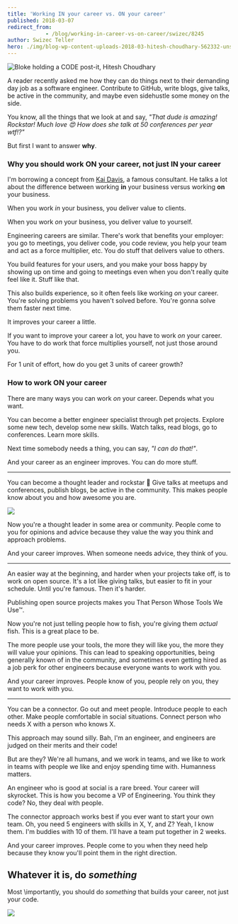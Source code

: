```yaml
---
title: 'Working IN your career vs. ON your career'
published: 2018-03-07
redirect_from: 
            - /blog/working-in-career-vs-on-career/swizec/8245
author: Swizec Teller
hero: ./img/blog-wp-content-uploads-2018-03-hitesh-choudhary-562332-unsplash-1024x683.jpg
---
```

![Bloke holding a CODE post-it, Hitesh Choudhary](./img/blog-wp-content-uploads-2018-03-hitesh-choudhary-562332-unsplash-1024x683.jpg)



A reader recently asked me how they can do things next to their demanding day job as a software engineer. Contribute to GitHub, write blogs, give talks, be active in the community, and maybe even sidehustle some money on the side.



You know, all the things that we look at and say, _"That dude is amazing! Rockstar! Much love 😍 How does she talk at 50 conferences per year wtf!?"_



But first I want to answer **why**.



### Why you should work ON your career, not just IN your career



I'm borrowing a concept from [Kai Davis](https://kaidavis.com/), a famous consultant. He talks a lot about the difference between working **in** your business versus working **on** your business.



When you work _in_ your business, you deliver value to clients.



When you work _on_ your business, you deliver value to yourself.



Engineering careers are similar. There's work that benefits your employer: you go to meetings, you deliver code, you code review, you help your team and act as a force multiplier, etc. You do stuff that delivers value to others.



You build features for your users, and you make your boss happy by showing up on time and going to meetings even when you don't really quite feel like it. Stuff like that.



This also builds experience, so it often feels like working _on_ your career. You're solving problems you haven't solved before. You're gonna solve them faster next time.



It improves your career a little.



If you want to improve your career a lot, you have to work _on_ your career. You have to do work that force multiplies yourself, not just those around you.



For 1 unit of effort, how do you get 3 units of career growth?



### How to work ON your career



There are many ways you can work _on_ your career. Depends what you want.



You can become a better engineer specialist through pet projects. Explore some new tech, develop some new skills. Watch talks, read blogs, go to conferences. Learn more skills.



Next time somebody needs a thing, you can say, _"I can do that!"_.



And your career as an engineer improves. You can do more stuff.



* * *



You can become a thought leader and rockstar 🤘 Give talks at meetups and conferences, publish blogs, be active in the community. This makes people know about you and how awesome you are.



[![](./img/max-1600-0*t__Nj5wNw8YSYzKp.jpg)](https://medium.com/@swizec/how-to-get-lucky-263c1808f66a)



Now you're a thought leader in some area or community. People come to you for opinions and advice because they value the way you think and approach problems.



And your career improves. When someone needs advice, they think of you.



* * *



An easier way at the beginning, and harder when your projects take off, is to work on open source. It's a lot like giving talks, but easier to fit in your schedule. Until you're famous. Then it's harder.



Publishing open source projects makes you That Person Whose Tools We Use™.



Now you're not just telling people how to fish, you're giving them _actual_ fish. This is a great place to be.



The more people use your tools, the more they will like you, the more they will value your opinions. This can lead to speaking opportunities, being generally known of in the community, and sometimes even getting hired as a job perk for other engineers because everyone wants to work with you.



And your career improves. People know of you, people rely on you, they want to work with you.



* * *



You can be a connector. Go out and meet people. Introduce people to each other. Make people comfortable in social situations. Connect person who needs X with a person who knows X.



This approach may sound silly. Bah, I'm an engineer, and engineers are judged on their merits and their code!



But are they? We're all humans, and we work in teams, and we like to work in teams with people we like and enjoy spending time with. Humanness matters.



An engineer who is good at social is a rare breed. Your career will skyrocket. This is how you become a VP of Engineering. You think they code? No, they deal with people.



The connector approach works best if you ever want to start your own team. Oh, you need 5 engineers with skills in X, Y, and Z? Yeah, I know them. I'm buddies with 10 of them. I'll have a team put together in 2 weeks.



And your career improves. People come to you when they need help because they know you'll point them in the right direction.



## Whatever it is, do _something_



Most \\importantly, you should do _something_ that builds your career, not just your code.



![](./img/media-u0v3z2iQLxyHC-giphy.gif)